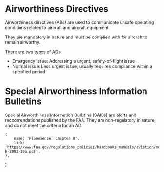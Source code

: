 

# Airworthiness Directives

Airworthiness directives (ADs) are used to communicate unsafe operating
conditions related to aircraft and aircraft equipment.

They are mandatory in nature and must be complied with for aircraft to remain
airworthy.

There are two types of ADs:

-   Emergency issue: Addressing a urgent, safety-of-flight issue
-   Normal issue: Less urgent issue, usually requires compliance within a
    specified period

# Special Airworthiness Information Bulletins

Special Airworthiness Information Bulletins (SAIBs) are alerts and
reccomendations published by the FAA. They are non-regulatory in nature, and do
not meet the criteria for an AD.

    {
        name: 'PlaneSense, Chapter 8',
        link: 'https://www.faa.gov/regulations_policies/handbooks_manuals/aviation/media/faa-h-8083-19a.pdf',
    },
]
